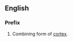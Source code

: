 ==English==

===Prefix===
{{infl|en|prefix}}

# <span class="use-with-mention">Combining form of <span class="mention">[[cortex]]</span>.